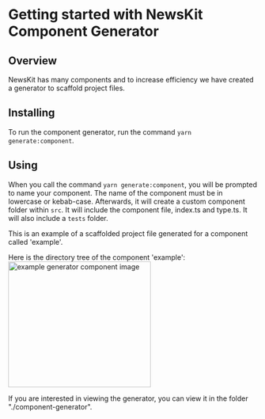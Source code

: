 

# Getting started with NewsKit Component Generator 

## Overview
NewsKit has many components and to increase efficiency we have created a generator to scaffold project files.

## Installing

To run the component generator, run the command `yarn generate:component`.

## Using 
When you call the command `yarn generate:component`, you will be prompted to name your component.
The name of the component must be in lowercase or kebab-case.
Afterwards, it will create a custom component folder within `src`. It will include the component file, index.ts and type.ts.
It will also include a `tests` folder.

This is an example of a scaffolded project file generated for a component called 'example'.

Here is the directory tree of the component 'example':
 <Image src="/static/example-generator-component.png" alt="example generator component image"  width="288" height="254"/>

If you are interested in viewing the generator, you can view it in the folder "./component-generator". 


